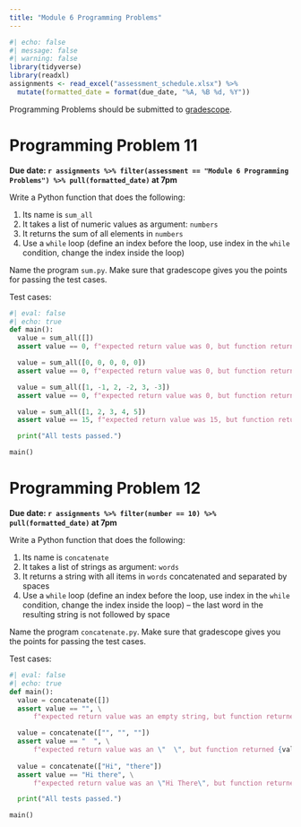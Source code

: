 ```yaml
---
title: "Module 6 Programming Problems"
---
```



```r
#| echo: false
#| message: false
#| warning: false
library(tidyverse)
library(readxl)
assignments <- read_excel("assessment_schedule.xlsx") %>% 
  mutate(formatted_date = format(due_date, "%A, %B %d, %Y"))
```


Programming Problems should be submitted to [gradescope](https://www.gradescope.com/courses/568720).

# Programming Problem 11

**Due date: `r assignments %>% filter(assessment == "Module 6 Programming Problems") %>% pull(formatted_date)` at 7pm**

Write a Python function that does the following:

1.  Its name is `sum_all`
2.  It takes a list of numeric values as argument: `numbers`
3.  It returns the sum of all elements in `numbers`
4.  Use a `while` loop (define an index before the loop, use index in the `while` condition, change the index inside the loop)

Name the program `sum.py`. Make sure that gradescope gives you the points for passing the test cases.

Test cases:

```python
#| eval: false
#| echo: true
def main():
  value = sum_all([])
  assert value == 0, f"expected return value was 0, but function returned {value}" 

  value = sum_all([0, 0, 0, 0, 0])
  assert value == 0, f"expected return value was 0, but function returned {value}" 

  value = sum_all([1, -1, 2, -2, 3, -3])
  assert value == 0, f"expected return value was 0, but function returned {value}" 

  value = sum_all([1, 2, 3, 4, 5])
  assert value == 15, f"expected return value was 15, but function returned {value}" 

  print("All tests passed.")

main()
```

# Programming Problem 12

**Due date: `r assignments %>% filter(number == 10) %>% pull(formatted_date)` at 7pm**

Write a Python function that does the following:

1.  Its name is `concatenate`
2.  It takes a list of strings as argument: `words`
3.  It returns a string with all items in `words` concatenated and separated by spaces
4.  Use a `while` loop (define an index before the loop, use index in the `while` condition, change the index inside the loop) -- the last word in the resulting string is not followed by space

Name the program `concatenate.py`. Make sure that gradescope gives you the points for passing the test cases.

Test cases:

```python
#| eval: false
#| echo: true
def main():
  value = concatenate([])
  assert value == "", \
      f"expected return value was an empty string, but function returned {value}" 

  value = concatenate(["", "", ""])
  assert value == "  ", \
      f"expected return value was an \"  \", but function returned {value}" 
  
  value = concatenate(["Hi", "there"])
  assert value == "Hi there", \
      f"expected return value was an \"Hi There\", but function returned {value}" 

  print("All tests passed.")

main()
```